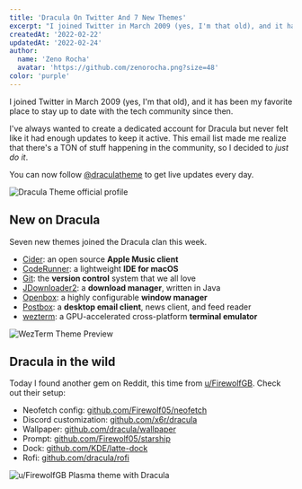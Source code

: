 ```yaml
---
title: 'Dracula On Twitter And 7 New Themes'
excerpt: "I joined Twitter in March 2009 (yes, I'm that old), and it has been my favorite place to stay up to date with the tech community since then."
createdAt: '2022-02-22'
updatedAt: '2022-02-24'
author:
  name: 'Zeno Rocha'
  avatar: 'https://github.com/zenorocha.png?size=48'
color: 'purple'
---
```


I joined Twitter in March 2009 (yes, I'm that old), and it has been my favorite place to stay up to date with the tech community since then.

I've always wanted to create a dedicated account for Dracula but never felt like it had enough updates to keep it active. This email list made me realize that there's a TON of stuff happening in the community, so I decided to _just do it_.

You can now follow [@draculatheme](https://twitter.com/draculatheme) to get live updates every day.

![Dracula Theme official profile](/static/img/blog/dracula-on-twitter-and-7-new-themes-a.png)

## New on Dracula

Seven new themes joined the Dracula clan this week.

- [Cider](/cider): an open source **Apple Music client**
- [CodeRunner](/coderunner): a lightweight **IDE for macOS**
- [Git](/git): the **version control** system that we all love
- [JDownloader2](/jdownloader2): a **download manager**, written in Java
- [Openbox](/openbox): a highly configurable **window manager**
- [Postbox](/postbox): a **desktop email client**, news client, and feed reader
- [wezterm](/wezterm): a GPU-accelerated cross-platform **terminal emulator**

![WezTerm Theme Preview](/static/img/blog/dracula-on-twitter-and-7-new-themes-b.png)

## Dracula in the wild

Today I found another gem on Reddit, this time from [u/FirewolfGB](https://www.reddit.com/r/unixporn/comments/srlgdg/plasma_dracula_i_like_the_new_kde_blur_a_lot/). Check out their setup:

- Neofetch config: [github.com/Firewolf05/neofetch](https://github.com/Firewolf05/neofetch)
- Discord customization: [github.com/x6r/dracula](https://github.com/x6r/dracula)
- Wallpaper: [github.com/dracula/wallpaper](https://github.com/dracula/wallpaper)
- Prompt: [github.com/Firewolf05/starship](https://github.com/Firewolf05/starship)
- Dock: [github.com/KDE/latte-dock](https://github.com/KDE/latte-dock)
- Rofi: [github.com/dracula/rofi](https://github.com/dracula/rofi)

![u/FirewolfGB Plasma theme with Dracula](/static/img/blog/dracula-on-twitter-and-7-new-themes-c.png)
